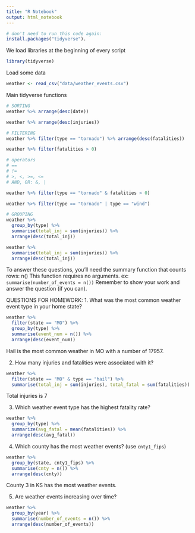 ```yaml
---
title: "R Notebook"
output: html_notebook
---
```


```r
# don't need to run this code again: 
install.packages("tidyverse").
```

We load libraries at the beginning of every script
```r
library(tidyverse)
```

Load some data
```r
weather <- read_csv("data/weather_events.csv")
```

Main tidyverse functions
```r
# SORTING
weather %>% arrange(desc(date))

weather %>% arrange(desc(injuries))

# FILTERING
weather %>% filter(type == "tornado") %>% arrange(desc(fatalities))

weather %>% filter(fatalities > 0)

# operators
# ==
# !=
# >, <, >=, <=
# AND, OR: &, |

weather %>% filter(type == "tornado" & fatalities > 0)

weather %>% filter(type == "tornado" | type == "wind")

# GROUPING
weather %>% 
  group_by(type) %>% 
  summarise(total_inj = sum(injuries)) %>% 
  arrange(desc(total_inj))

weather %>% 
  summarise(total_inj = sum(injuries)) %>% 
  arrange(desc(total_inj))

```

To answer these questions, you'll need the summary function that counts rows: n()
This function requires no arguments. ex: `summarise(number_of_events = n())`
Remember to show your work and answer the question (if you can). 

QUESTIONS FOR HOMEWORK: 
1. What was the most common weather event type in your home state?
```r
weather %>% 
  filter(state == "MO") %>% 
  group_by(type) %>% 
  summarise(event_num = n()) %>% 
  arrange(desc(event_num))
```
Hail is the most common weather in MO with a number of 17957.

2. How many injuries and fatalities were associated with it?
```r
weather %>% 
  filter(state == "MO" & type == "hail") %>% 
  summarise(total_inj = sum(injuries), total_fatal = sum(fatalities))
```
Total injuries is 7

3. Which weather event type has the highest fatality rate? 
```r
weather %>% 
  group_by(type) %>% 
  summarize(avg_fatal = mean(fatalities)) %>% 
  arrange(desc(avg_fatal))
```

4. Which county has the most weather events? (use `cnty1_fips`)
```r
weather %>% 
  group_by(state, cnty1_fips) %>% 
  summarise(cnty = n()) %>% 
  arrange(desc(cnty))
```
County 3 in KS has the most weather events.

5. Are weather events increasing over time? 
```r
weather %>% 
  group_by(year) %>% 
  summarise(number_of_events = n()) %>% 
  arrange(desc(number_of_events))
```

